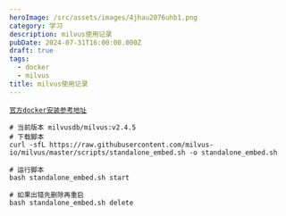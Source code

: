 ```yaml
---
heroImage: /src/assets/images/4jhau2076uhb1.png
category: 学习
description: milvus使用记录
pubDate: 2024-07-31T16:00:00.000Z
draft: true
tags:
  - docker
  - milvus
title: milvus使用记录
---
```


[`官方docker安装参考地址`](https://milvus.io/docs/install_standalone-docker.md#Run-Milvus-in-Docker)

```shell
# 当前版本 milvusdb/milvus:v2.4.5
# 下载脚本
curl -sfL https://raw.githubusercontent.com/milvus-io/milvus/master/scripts/standalone_embed.sh -o standalone_embed.sh

# 运行脚本
bash standalone_embed.sh start

# 如果出错先删除再重启
bash standalone_embed.sh delete
```
